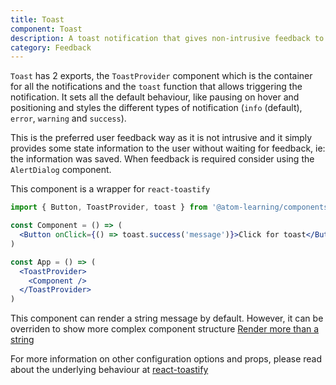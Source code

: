 ```yaml
---
title: Toast
component: Toast
description: A toast notification that gives non-intrusive feedback to the user and times out automatically
category: Feedback
---
```


`Toast` has 2 exports, the `ToastProvider` component which is the container for all the notifications and the `toast` function that allows triggering the notification. It sets all the default behaviour, like pausing on hover and positioning and styles the different types of notification (`info` (default), `error`, `warning` and `success`).

This is the preferred user feedback way as it is not intrusive and it simply provides some state information to the user without waiting for feedback, ie: the information was saved. When feedback is required consider using the `AlertDialog` component.

This component is a wrapper for `react-toastify`

```jsx preview
import { Button, ToastProvider, toast } from '@atom-learning/components'

const Component = () => (
  <Button onClick={() => toast.success('message')}>Click for toast</Button>
)

const App = () => (
  <ToastProvider>
    <Component />
  </ToastProvider>
)
```

This component can render a string message by default. However, it can be overriden to show more complex component structure [Render more than a string](https://fkhadra.github.io/react-toastify/render-what-you-want)

For more information on other configuration options and props, please read about the underlying behaviour at [react-toastify](https://fkhadra.github.io/react-toastify/introduction/)
